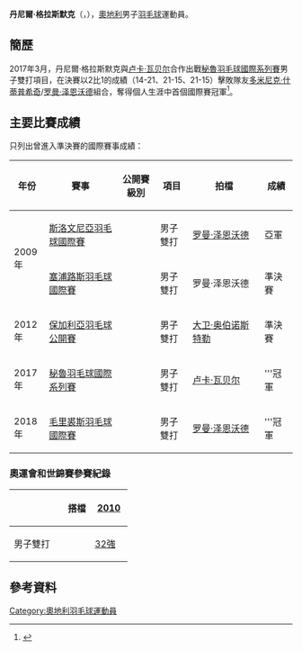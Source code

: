 {{noteTA|G1=Badminton}}
{{Infobox 羽球選手
| playername              = 丹尼爾·格拉斯默克<br/>{{lang|de|Daniel Graßmück}}
| image                   = 
| size                    = 
| caption                 = 
| birth_name              = 
| date_of_birth           = {{birth_date_and_age|1987|1|8}}<ref name="Profile">{{de}}{{cite web|title=Profile|url=http://www.badminton.at/files/downloads/Grassmueck_Spielerportrait.pdf|publisher=Österreichischer Badminton Verband|access-date=2017-03-20|archive-url=https://web.archive.org/web/20160422223311/http://badminton.at/files/downloads/Grassmueck_Spielerportrait.pdf|archive-date=2016-04-22|dead-url=yes}}</ref>
| place_of_birth          = 
| height                  = {{height|m=1.81}}<ref name="Profile"/>
| weight                  =
| event                   = 男子單打、男子雙打
| country                 = {{AUT}}
| years_started           = 
| handedness              = 
| coach                   = 
| highest_ranking         = 第67位（男雙-[[罗曼·泽恩沃德|泽恩沃德]]）
| date_of_highest_ranking = 2010年9月2日<ref name="ranking">{{en}}[http://bwfcontent.tournamentsoftware.com/ranking/player.aspx?id=13075&player=108144 BWF World Ranking - Ranking of Daniel GRASSMUCK (53368)]</ref>
| current_ranking         = 第1361位（男單）<br/>第407位（男雙-[[阿迪·普拉塔玛|普拉塔玛]]）<br/>第407位（男雙-[[卢卡·瓦贝尔|瓦贝尔]]）<br/>第984位（男雙-[[多米尼克·什蒂普希奇|什蒂普希奇]]）<br/>第984位（男雙-[[菲利普·比尔克|比尔克]]）
| date_of_current_ranking = 2016年5月5日<ref>{{en}}[http://bwfcontent.tournamentsoftware.com/ranking/category.aspx?id=13075&category=472 BWF World Ranking - BWF世界排名榜 (3/16/2017) - Men's Singles] {{Wayback|url=http://bwfcontent.tournamentsoftware.com/ranking/category.aspx?id=13075&category=472 |date=20200415162704 }}</ref><ref>{{en}}[http://bwfcontent.tournamentsoftware.com/ranking/category.aspx?id=13075&category=474 BWF World Ranking - BWF世界排名榜 (3/16/2017) - Men's doubles] {{Wayback|url=http://bwfcontent.tournamentsoftware.com/ranking/category.aspx?id=13075&category=474 |date=20210106060905 }}</ref>
| played                  = 67勝–80負（男單）<br/>49勝–63負（男雙）<br/>0勝–1負（混雙）
| titles                  = 
| bwf_profile             = 056C6FC2-D154-410B-8830-F1B6E2F8B2C3
| bwf_id                  = 53368
| updated                 = 2017年3月16日
}}
{{MedalTableTop}}
{{MedalSport | 男子[[羽毛球|羽毛球]]}}
{{MedalCountry | {{AUT}}}}
{{MedalBottom}}
'''丹尼爾·格拉斯默克'''（{{lang-de|'''Daniel Graßmück'''}}，{{bd|1987年|1月8日|}}），[[奧地利|奧地利]]男子[[羽毛球|羽毛球]]運動員。

==簡歷==
2017年3月，丹尼爾·格拉斯默克與[[卢卡·瓦贝尔|卢卡·瓦贝尔]]合作出戰[[2017年秘魯羽毛球國際系列賽|秘魯羽毛球國際系列賽]]男子雙打項目，在決賽以2比1的成績（14-21、21-15、21-15）擊敗隊友[[多米尼克·什蒂普希奇|多米尼克·什蒂普希奇]]/[[罗曼·泽恩沃德|罗曼·泽恩沃德]]組合，奪得個人生涯中首個國際賽冠軍<ref>{{de}}{{cite news|title=Österreichisches Finale in Lima|url=http://www.badminton.at/extended.php?id=4910|publisher=Österreichischer Badminton Verband|date=2017-03-19|access-date=2017-03-20|archive-url=https://web.archive.org/web/20170320234735/http://www.badminton.at/extended.php?id=4910|archive-date=2017-03-20|dead-url=yes}}</ref>。

==主要比賽成績==
只列出曾進入準決賽的國際賽事成績：
{| class=wikitable style="text-align:center; font-size:small;" 
!width="50"|年份
!width="180"|賽事
!width="80"|公開賽級別
!width="60"|項目
!width="180"|拍檔
!width="50"|成績
|-
!rowspan="2"|2009年
|[[2009年斯洛文尼亞羽毛球國際賽|斯洛文尼亞羽毛球國際賽]]
|{{BWFIS}}
|男子雙打
|[[罗曼·泽恩沃德|罗曼·泽恩沃德]]
|bgcolor="silver"|亞軍
|-
|[[2009年塞浦路斯羽毛球國際賽|塞浦路斯羽毛球國際賽]]
|{{BWFIS}}
|男子雙打
|罗曼·泽恩沃德
|bgcolor="#b8860b"|準決賽
|-
!rowspan="1"|2012年
|[[2012年保加利亞羽毛球公開賽|保加利亞羽毛球公開賽]]
|{{BWFIS}}
|男子雙打
|[[大卫·奥伯诺斯特勒|大卫·奥伯诺斯特勒]]
|bgcolor="#b8860b"|準決賽
|-
!rowspan="1"|2017年
|[[2017年秘魯羽毛球國際系列賽|秘魯羽毛球國際系列賽]]
|{{BWFIS}}
|男子雙打
|[[卢卡·瓦贝尔|卢卡·瓦贝尔]]
|bgcolor="gold"|'''冠軍
|-
!rowspan="1"|2018年
|[[2018年毛里裘斯羽毛球國際賽|毛里裘斯羽毛球國際賽]]
|{{BWFFS}}
|男子雙打
|[[罗曼·泽恩沃德|罗曼·泽恩沃德]]
|bgcolor="gold"|'''冠軍
|}
{{BWF賽事級別索引}}

===奧運會和世錦賽參賽紀錄===
{| class=wikitable style="text-align:center; font-size:small;" 
!
!搭檔
!width="50"|[[2010年世界羽毛球錦標賽|2010]]
|-
!width="80"|男子雙打
|align="left"|{{nowrap|[[罗曼·泽恩沃德|罗曼·泽恩沃德]]}}
|[[2010年世界羽毛球錦標賽男子雙打項目|32強]]
|}

==參考資料==
{{Reflist}}

{{DEFAULTSORT:Grassmuck, Daniel}}
[[Category:奧地利羽毛球運動員|Category:奧地利羽毛球運動員]]